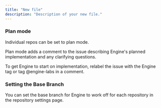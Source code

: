 ```yaml
---
title: "New file"
description: "Description of your new file."
---
```


### Plan mode

Individual repos can be set to plan mode.

Plan mode adds a comment to the issue describing Engine's planned implementation and any clarifying questions.

To get Engine to start on implementation, relabel the issue with the Engine tag or tag @engine-labs in a comment.

### Setting the Base Branch

You can set the base branch for Engine to work off for each repository in the repository settings page.